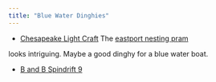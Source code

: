 ```yaml
---
title: "Blue Water Dinghies"
---
```




* [Chesapeake Light Craft](https://www.clcboats.com/index.php)
The [eastport nesting pram](https://www.clcboats.com/shop/boats/wooden-sailboat-kits/eastport-pram/eastport-nesting-dinghy.html)

looks intriguing. Maybe a good dinghy for a blue water boat.

* [B and B Spindrift 9](https://bandbyachtdesigns.com/s9)